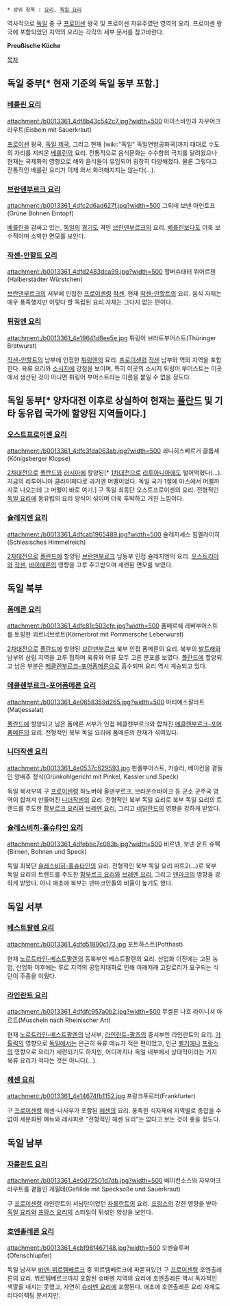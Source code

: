  * 상위 항목 : [[요리]], [[독일 요리]]

역사적으로 [[독일]] 중 구 [[프로이센]] 왕국 및 프로이센 자유주였던 영역의 요리. 프로이센 왕국에 포함되었던 지역의 요리는 각각의 세부 문서를 참고바란다.

'''Preußische Küche'''

[[목차]]

== 독일 중부[* 현재 기준의 독일 동부 포함.] ==
=== [[베를린 요리]] ===
attachment:/b0013361_4df8b43c542c7.jpg?width=500
아이스바인과 자우어크라우트(Eisbein mit Sauerkraut)

[[프로이센]] 왕국, [[독일 제국]], 그리고 현재 [wiki:"독일" 독일연방공화국]까지 대대로 수도의 자리를 지켜온 [[베를린]]의 요리. 전통적으로 음식문화는 수수함의 극치를 달려왔으나 현재는 국제화의 영향으로 해외 음식들이 유입되어 굉장히 다양해졌다. 물론 그렇다고 전통적인 베를린 요리가 이제 와서 화려해지지는 않는다(...).

=== [[브란덴부르크 요리]] ===
attachment:/b0013361_4dfc2d6ad627f.jpg?width=500
그뤼네 보넨 아인토프(Grüne Bohnen Eintopf)

[[베를린]]을 감싸고 있는, [[독일]]의 [[경기도]] 격인 [[브란덴부르크]]의 요리. [[베를린]]보다도 더욱 보수적이며 소박한 면모를 보인다.

=== [[작센-안할트 요리]] ===
attachment:/b0013361_4dfd2483dca99.jpg?width=500
할버슈태터 뷔어르첸(Halberstädter Würstchen)

[[브란덴부르크]]의 서부에 인접한 [[프로이센]]령 [[작센]], 현재 [[작센-안할트]]의 요리. 음식 자체는 매우 풍족했지만 이렇다 할 독립된 요리 자체는 그다지 없는 편이다.

=== [[튀링엔 요리]] ===
attachment:/b0013361_4e19641d8ee5e.jpg
튀링어 브라트부어스트(Thüringer Bratwurst)

[[작센-안할트]]의 남부에 인접한 [[튀링엔]]의 요리. [[프로이센]]령 [[작센]] 남부와 역외 지역을 포함한다. 육류 요리와 [[소시지]]에 강점을 보이며, 특히 이곳의 소시지 튀링어 부어스트는 이곳에서 생산된 것이 아니면 튀링어 부어스트라는 이름을 붙일 수 없을 정도다.

== 독일 동부[* 양차대전 이후로 상실하여 현재는 [[폴란드]] 및 기타 동유럽 국가에 할양된 지역들이다.] ==
=== [[오스트프로이센 요리]] ===
attachment:/b0013361_4dfc3fda063ab.jpg?width=500
쾨니히스베르거 클롭세(Königsberger Klopse)

[[2차대전]]으로 [[폴란드]]와 [[러시아]]에 할양된[* [[1차대전]]으로 [[리투아니아]]에도 털어먹혔다(...). 지금의 리투아니아 클라이페다로 과거엔 머멜이었다. 독일 국가 1절에 마스에서 머멜까지로 나오는데 그 머멜이 바로 여기.] 구 독일 최동단 오스트프로이센의 요리. 전형적인 [[독일 요리]]에 동유럽의 요리 양식이 섞이며 더욱 투박하고 거친 느낌이다.

=== [[슐레지엔 요리]] ===
attachment:/b0013361_4dfcab1965489.jpg?width=500
슐레지셰스 힘멜라이히(Schlesisches Himmelreich)

[[2차대전]]으로 [[폴란드]]에 할양된 [[브란덴부르크]] 남동부 인접 슐레지엔의 요리. [[오스트리아]]와 [[작센]], [[바이에른]]의 영향을 고루 주고받으며 세련된 면모를 보였다.

== 독일 북부 ==
=== [[폼메른 요리]] ===
attachment:/b0013361_4dfc81c503cfe.jpg?width=500
폼메르쉐 레버부어스트를 토핑한 쾨르너브로트(Körnerbrot mit Pommersche Leberwurst)

[[2차대전]]으로 [[폴란드]]에 할양된 [[브란덴부르크]] 북부 인접 폼메른의 요리. 북부의 [[발트해]]와 남부의 삼림 지역을 고루 접하며 육류와 어류 모두 고른 분포를 보였다. [[폴란드]]에 할양되고 남은 부분은 [[메클렌부르크-포어폼메른]]으로 흡수되며 요리 역시 계승되고 있다.

=== [[메클렌부르크-포어폼메른 요리]] ===
attachment:/b0013361_4e0658359d265.jpg?width=500
마티예스잘라트(Matjessalat)

[[폴란드]]에 할양되고 남은 폼메른 서부가 인접 메클렌부르크와 합쳐진 [[메클렌부르크-포어폼메른]]의 요리. 전형적인 북부 독일 요리에 폼메른의 잔재가 섞여있다.

=== [[니더작센 요리]] ===
attachment:/b0013361_4e0537c629593.jpg
핀켈부어스트, 카슬러, 베이컨을 곁들인 양배추 정식(Grünkohlgericht mit Pinkel, Kassler und Speck)

독일 북서부의 구 [[프로이센]]령 하노버에 올덴부르크, 브라운슈바이크 등 군소 군주국 영역이 합쳐져 만들어진 [[니더작센]]의 요리. 전형적인 북부 독일 요리로 북부 독일 요리의 트렌드를 주도한 [[함부르크 요리]]와 [[브레멘 요리]], 그리고 [[네덜란드]]의 영향을 강하게 받았다.

=== [[슐레스비히-홀슈타인 요리]] ===
attachment:/b0013361_4dfebbc7c083b.jpg?width=500
비르넨, 보넨 운트 슈펙(Birnen, Bohnen und Speck)

독일 최북단 [[슐레스비히-홀슈타인]]의 요리. 전형적인 북부 독일 요리 파트2(...)로 북부 독일 요리의 트렌드를 주도한 [[함부르크 요리]]와 [[브레멘 요리]], 그리고 [[덴마크]]의 영향을 강하게 받았다. 아니 애초에 북부는 덴마크인들의 비율이 높기도 했다.

== 독일 서부 ==
=== [[베스트팔렌 요리]] ===
attachment:/b0013361_4dfd51890c173.jpg
포트하스트(Potthast)

현재 [[노르트라인-베스트팔렌]]의 동북부인 베스트팔렌의 요리. 산업화 이전에는 고된 농업, 산업화 이후에는 루르 지역의 공업지대화로 인해 이래저래 고칼로리가 요구되는 식단이 주종을 이뤘다.

=== [[라인란트 요리]] ===
attachment:/b0013361_4dfdfc957a0b2.jpg?width=500
무셸른 나흐 라이니셔 아르트(Muscheln nach Rheinischer Art)

현재 [[노르트라인-베스트팔렌]]의 남서부, [[라인란트-팔츠]]의 중서부인 라인란트의 요리. [[가톨릭]]의 영향으로 [[독일]]에서는 은근히 육류 메뉴가 적은 편이었고, 인근 [[벨기에]]나 [[프랑스]]의 영향으로 요리가 세련되기도 하지만, 어디까지나 독일 내부에서 상대적이라는 거지 육류 요리가 적다는 것은 아니다(...).

=== [[헤센 요리]] ===
attachment:/b0013361_4e14674fb1152.jpg
프랑크푸르터(Frankfurter)

구 [[프로이센]]령 헤센-나사우가 포함된 [[헤센]]의 요리. 풍족한 식자재에 지역별로 종잡을 수 없이 세분화된 메뉴와 레시피로 "전형적인 헤센 요리"는 없다고 보는 것이 좋을 정도다.

== 독일 남부 ==
=== [[자를란트 요리]] ===
attachment:/b0013361_4e0d72501d7db.jpg?width=500
베이컨소스와 자우어크라우트를 곁들인 게필데(Gefillde mit Specksoße und Sauerkraut)

구 [[프로이센]]령 라인란트의 서남단이었던 [[자를란트]]의 요리. [[프랑스]]의 강한 영향을 받아 [[독일 요리]]와 [[프랑스 요리]]의 스타일이 뒤섞인 양상을 보인다.

=== [[호엔촐레른 요리]] ===
attachment:/b0013361_4ebf98f467148.jpg?width=500
오펜슐루퍼(Ofenschlupfer)

독일 남서부 [[바덴-뷔르템베르크]] 중 뷔르템베르크에 파묻혀있던 구 [[프로이센]]령 호엔촐레른의 요리. 뷔르템베르크까지 포함된 슈바벤 지역의 요리에 호엔촐레른 역시 독자적인 색깔을 내지는 못했고, 자연히 [[슈바벤 요리]]에 포함된다. 애초에 호엔촐레른 요리 자체도 리다이렉팅 문서지만.
